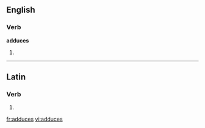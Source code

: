 ==English==

===Verb===
'''adduces'''

# {{third-person singular of|adduce}}

----

==Latin==

===Verb===
{{la-verb-form|addūcēs}}

# {{conjugation of|adduco|addūcō|2|s|fut|act|ind|lang=la}}

[[fr:adduces]]
[[vi:adduces]]